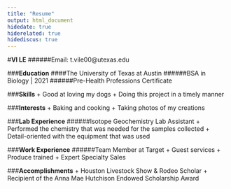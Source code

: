 ```yaml
---
title: "Resume"
output: html_document
hidedate: true
hiderelated: true
hidediscus: true
---
```


#**VI LE**
######Email:         t.vile00@utexas.edu

###**Education**
####The University of Texas at Austin
######BSA in Biology | 2021
######Pre-Health Professions Certificate

###**Skills**
+ Good at loving my dogs
+ Doing this project in a timely manner

###**Interests**
+ Baking and cooking
+ Taking photos of my creations 

###**Lab Experience**
######Isotope Geochemistry Lab Assistant
+ Performed the chemistry that was needed for the samples collected
+ Detail-oriented with the equipment that was used

###**Work Experience**
######Team Member at Target
+ Guest services
+ Produce trained
+ Expert Specialty Sales

###**Accomplishments**
+ Houston Livestock Show & Rodeo Scholar
+ Recipient of the Anna Mae Hutchison Endowed Scholarship Award
